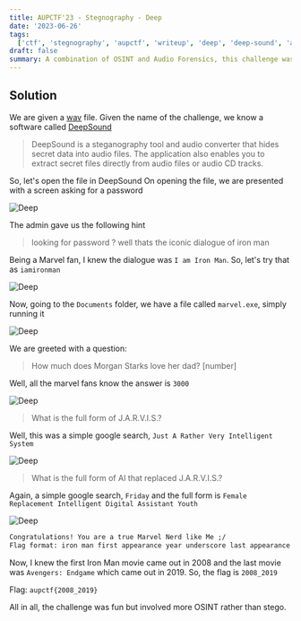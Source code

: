 ```yaml
---
title: AUPCTF'23 - Stegnography - Deep
date: '2023-06-26'
tags:
  ['ctf', 'stegnography', 'aupctf', 'writeup', 'deep', 'deep-sound', 'audio-forensics', 'iron-man']
draft: false
summary: A combination of OSINT and Audio Forensics, this challenge was a fun one. We had to find the flag hidden in the audio file, extracting a simple exe and running it, performing OSINT to get the flag
---
```


## Solution

We are given a [wav](https://aupctf.s3.eu-north-1.amazonaws.com/truefan.wav) file. Given the name of the challenge, we know a software called [DeepSound](http://jpinsoft.net/DeepSound/)

> DeepSound is a steganography tool and audio converter that hides secret data into audio files. The application also enables you to extract secret files directly from audio files or audio CD tracks.

So, let's open the file in DeepSound
On opening the file, we are presented with a screen asking for a password

![Deep](/static/writeups/aupctf/stego/deep.png)

The admin gave us the following hint

> looking for password ? well thats the iconic dialogue of iron man

Being a Marvel fan, I knew the dialogue was `I am Iron Man`. So, let's try that as `iamironman`

![Deep](/static/writeups/aupctf/stego/deep2.png)

Now, going to the `Documents` folder, we have a file called `marvel.exe`, simply running it

![Deep](/static/writeups/aupctf/stego/deep3.png)

We are greeted with a question:

> How much does Morgan Starks love her dad? [number]

Well, all the marvel fans know the answer is `3000`

![Deep](/static/writeups/aupctf/stego/deep4.png)

> What is the full form of J.A.R.V.I.S.?

Well, this was a simple google search, `Just A Rather Very Intelligent System`

![Deep](/static/writeups/aupctf/stego/deep5.png)

> What is the full form of AI that replaced J.A.R.V.I.S.?

Again, a simple google search, `Friday` and the full form is `Female Replacement Intelligent Digital Assistant Youth`

![Deep](/static/writeups/aupctf/stego/deep6.png)

```txt
Congratulations! You are a true Marvel Nerd like Me ;/
Flag format: iron man first appearance year underscore last appearance year in movies
```

Now, I knew the first Iron Man movie came out in 2008 and the last movie was `Avengers: Endgame` which came out in 2019. So, the flag is `2008_2019`

Flag: `aupctf{2008_2019}`

All in all, the challenge was fun but involved more OSINT rather than stego.
